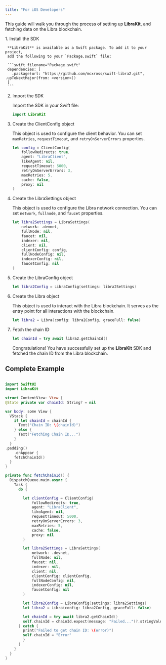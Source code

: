 ```yaml
---
title: "For iOS Developers"
---
```



This guide will walk you through the process of setting up **LibraKit**, and
fetching data on the Libra blockchain.

<Steps>
  1. Install the SDK

     **LibraKit** is available as a Swift package. To add it to your project,
     add the following to your `Package.swift` file:

     ```swift filename="Package.swift"
     dependencies: [
       .package(url: "https://github.com/mcxross/swift-libra2.git", .upToNextMajor(from: <version>))
     ]
     ```

  2. Import the SDK

     Import the SDK in your Swift file:

     ```swift filename="Main.swift"
     import LibraKit
     ```

  3. Create the ClientConfig object

     This object is used to configure the client behavior. You can set `maxRetries`,
     `requestTimeout`, and `retryOnServerErrors` properties.

     ```swift filename="Main.swift"
     let config = ClientConfig(
         followRedirects: true,
         agent: "LibraClient",
         likeAgent: nil,
         requestTimeout: 5000,
         retryOnServerErrors: 3,
         maxRetries: 5,
         cache: false,
         proxy: nil
     )
     ```

  4. Create the LibraSettings object

     This object is used to configure the Libra network connection. You can set `network`,
     `fullnode`, and `faucet` properties.

     ```swift filename="Main.swift"
     let libra2Settings = LibraSettings(
         network: .devnet,
         fullNode: nil,
         faucet: nil,
         indexer: nil,
         client: nil,
         clientConfig: config,
         fullNodeConfig: nil,
         indexerConfig: nil,
         faucetConfig: nil
     )
     ```

  5. Create the LibraConfig object

     ```swift filename="Main.swift"
     let libra2Config = LibraConfig(settings: libra2Settings)
     ```

  6. Create the Libra object

     This object is used to interact with the Libra blockchain. It serves as the
     entry point for all interactions with the blockchain.

     ```swift filename="Main.swift"
     let libra2 = Libra(config: libra2Config, graceFull: false)
     ```

  7. Fetch the chain ID

     ```swift filename="Main.swift"
     let chainId = try await libra2.getChainId()
     ```

     Congratulations! You have successfully set up the **LibraKit** SDK and fetched the chain ID from the Libra blockchain.
</Steps>

## Complete Example

```swift filename="Main.swift"

import SwiftUI
import LibraKit

struct ContentView: View {
@State private var chainId: String? = nil

var body: some View {
  VStack {
    if let chainId = chainId {
      Text("Chain ID: \(chainId)")
    } else {
      Text("Fetching Chain ID...")
    }
  }
.padding()
    .onAppear {
    fetchChainId()
  }
}

private func fetchChainId() {
  DispatchQueue.main.async {
    Task {
      do {

        let clientConfig = ClientConfig(
            followRedirects: true,
            agent: "LibraClient",
            likeAgent: nil,
            requestTimeout: 5000,
            retryOnServerErrors: 3,
            maxRetries: 5,
            cache: false,
            proxy: nil
        )

        let libra2Settings = LibraSettings(
            network: .devnet,
            fullNode: nil,
            faucet: nil,
            indexer: nil,
            client: nil,
            clientConfig: clientConfig,
            fullNodeConfig: nil,
            indexerConfig: nil,
            faucetConfig: nil
        )

        let libra2Config = LibraConfig(settings: libra2Settings)
        let libra2 = Libra(config: libra2Config, graceFull: false)

        let chainId = try await libra2.getChainId()
        self.chainId = chainId.expect(message: "Failed...")?.stringValue ?? "null"
      } catch {
        print("Failed to get chain ID: \(error)")
        self.chainId = "Error"
        }
      }
    }
  }
}
```
